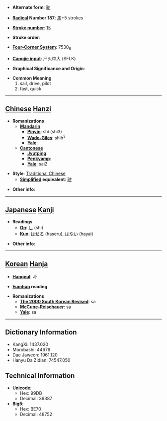 * '''Alternate form''': [[驶]]

* '''[[Wiktionary:Chinese radical index| Radical]] Number 187''': [[Wiktionary:Chinese radical index 馬|馬]]+5 strokes

* '''[[Wiktionary:Chinese total strokes index|Stroke number]]''': [[Wiktionary:Chinese total strokes index 15|15]]

* '''Stroke order''': 

* '''[[Wiktionary:Chinese four corner index|Four-Corner System]]''': 7530<sub>6</sub>

* '''[[Wiktionary:Chinese Cangjie index|Cangjie input]]''': 尸火中大 (SFLK)

* '''Graphical Significance and Origin''': 

* '''Common Meaning'''
*#sail, drive, pilot
*# fast, quick


----

== [[Chinese]] [[Hanzi]] ==

* '''Romanizations'''
** '''[[Mandarin]]'''
*** '''[[Pinyin]]''': shǐ (shi3)
*** '''[[Wade-Giles]]''': shih<sup>3</sup>
*** '''[[Yale]]''': 
** '''[[Cantonese]]'''
*** '''[[Jyutping]]''':
*** '''[[Penkyamp]]''': 
*** '''[[Yale]]''': sai2

* '''Style''': [[Traditional Chinese]] 
** '''[[Simplified Chinese|Simplified]] equivalent''': [[驶]]

* '''Other info''': 

----

== [[Japanese]] [[Kanji]] ==

* '''Readings'''
** '''[[On]]''': [[し]] (shi)
** '''[[Kun]]''': [[はせる]] (haseru), [[はやい]] (hayai)

* '''Other info''':  

----

== [[Korean]] [[Hanja]] ==

* '''[[Hangeul]]''': 사

* '''[[Eumhun]] reading''': 

* '''Romanizations'''
** '''[[The 2000 South Korean Revised Romanization|The 2000 South Korean Revised]]''': sa
** '''[[McCune-Reischauer]]''': sa
** '''[[Yale]]''': sa

----

== Dictionary Information ==

* KangXi: 1437.020
* Morobashi: 44679
* Dae Jaweon: 1961.120
* Hanyu Da Zidian: 74547.050

== Technical Information ==

* '''Unicode''':
** Hex: 99DB
** Decimal: 39387
* '''Big5''':
** Hex: BE70
** Decimal: 48752